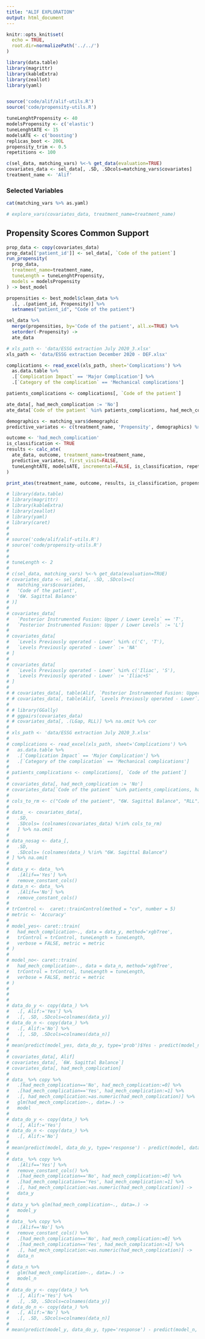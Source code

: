 ```yaml
---
title: "ALIF EXPLORATION"
output: html_document
---
```


```r
knitr::opts_knit$set(
  echo = TRUE, 
  root.dir=normalizePath('../../')
)
```

```r
library(data.table)
library(magrittr)
library(kableExtra)
library(zeallot)
library(yaml)


source('code/alif/alif-utils.R')
source('code/propensity-utils.R')

tuneLenghtPropensity <- 40
modelsPropensity <- c('elastic')
tuneLenghtATE <- 15
modelsATE <- c('boosting')
replicas_boot <- 200L
propensity_trim <- 0.5
repetitions <- 100

c(sel_data, matching_vars) %<-% get_data(evaluation=TRUE)
covariates_data <- sel_data[, .SD, .SDcols=matching_vars$covariates]
treatment_name <- 'Alif'
```

### Selected Variables

```r
cat(matching_vars %>% as.yaml)
```

```r
# explore_vars(covariates_data, treatment_name=treatment_name)
```


## Propensity Scores Common Support
```r
prop_data <- copy(covariates_data)
prop_data[['patient_id']] <- sel_data[, `Code of the patient`]
run_propensity(
  prop_data,
  treatment_name=treatment_name,
  tuneLength = tuneLenghtPropensity,
  models = modelsPropensity
) -> best_model

```

```r
propensities <- best_model$clean_data %>%
  .[, .(patient_id, Propensity)] %>%
  setnames("patient_id", "Code of the patient")

sel_data %>%
  merge(propensities, by='Code of the patient', all.x=TRUE) %>%
  setorder(-Propensity) ->
  ate_data

# xls_path <- 'data/ESSG extraction July 2020_3.xlsx'
xls_path <- 'data/ESSG extraction December 2020 - DEF.xlsx'

complications <- read_excel(xls_path, sheet='Complications') %>%
  as.data.table %>%
  .[`Complication Impact` == 'Major Complication'] %>% 
  .[`Category of the complication` == 'Mechanical complications']  

patients_complications <- complications[, `Code of the patient`]

ate_data[, had_mech_complication := 'No']
ate_data[`Code of the patient` %in% patients_complications, had_mech_complication := 'Yes'] 
```

```r
demographics <- matching_vars$demographic
predictive_variates <- c(treatment_name, 'Propensity', demographics) %>% unique
```

```r

outcome <- 'had_mech_complication'
is_classification <- TRUE
results <- calc_ate(
  ate_data, outcome, treatment_name=treatment_name,
  predictive_variates, first_visit=FALSE,
  tuneLenghtATE, modelsATE, incremental=FALSE, is_classification, repetitions
)
```


```r
print_ates(treatment_name, outcome, results, is_classification, propensity_trim, demographics)
```


```r
# library(data.table)
# library(magrittr)
# library(kableExtra)
# library(zeallot)
# library(yaml)
# library(caret)
# 
# 
# source('code/alif/alif-utils.R')
# source('code/propensity-utils.R')
# 
# 
# tuneLength <- 2
# 
# c(sel_data, matching_vars) %<-% get_data(evaluation=TRUE)
# covariates_data <- sel_data[, .SD, .SDcols=c(
#   matching_vars$covariates,
#   'Code of the patient',
#   '6W. Sagittal Balance'
# )]
# 
# covariates_data[
#   `Posterior Instrumented Fusion: Upper / Lower Levels` == 'T', 
#   `Posterior Instrumented Fusion: Upper / Lower Levels` := 'L']
# 
# covariates_data[
#   `Levels Previously operated - Lower` %in% c('C', 'T'),
#   `Levels Previously operated - Lower` := 'NA'
# ]
# 
# covariates_data[
#   `Levels Previously operated - Lower` %in% c('Iliac', 'S'),
#   `Levels Previously operated - Lower` := 'Iliac+S'
# ]
# 
# # covariates_data[, table(Alif, `Posterior Instrumented Fusion: Upper / Lower Levels`)]
# # covariates_data[, table(Alif, `Levels Previously operated - Lower`)]
# 
# # library(GGally)
# # ggpairs(covariates_data)
# # covariates_data[, .(LGap, RLL)] %>% na.omit %>% cor
# 
# xls_path <- 'data/ESSG extraction July 2020_3.xlsx'
# 
# complications <- read_excel(xls_path, sheet='Complications') %>%
#   as.data.table %>%
#   .[`Complication Impact` == 'Major Complication'] %>%
#   .[`Category of the complication` == 'Mechanical complications']
# 
# patients_complications <- complications[, `Code of the patient`]
# 
# covariates_data[, had_mech_complication := 'No']
# covariates_data[`Code of the patient` %in% patients_complications, had_mech_complication := 'Yes']
# 
# cols_to_rm <- c("Code of the patient", "6W. Sagittal Balance", "RLL")
# 
# data_ <- covariates_data[,
#   .SD,
#   .SDcols= (colnames(covariates_data) %!in% cols_to_rm)
#   ] %>% na.omit
# 
# data_nosag <- data_[,
#   .SD,
#   .SDcols= (colnames(data_) %!in% "6W. Sagittal Balance")
# ] %>% na.omit
# 
# data_y <- data_ %>% 
#   .[Alif=='Yes'] %>% 
#   remove_constant_cols()
# data_n <- data_ %>% 
#   .[Alif=='No'] %>% 
#   remove_constant_cols()
# 
# trControl <-  caret::trainControl(method = "cv", number = 5)
# metric <- 'Accuracy'
# 
# model_yes<- caret::train(
#   had_mech_complication~., data = data_y, method='xgbTree', 
#   trControl = trControl, tuneLength = tuneLength, 
#   verbose = FALSE, metric = metric
# )
# 
# model_no<- caret::train(
#   had_mech_complication~., data = data_n, method='xgbTree', 
#   trControl = trControl, tuneLength = tuneLength, 
#   verbose = FALSE, metric = metric
# )
# 
# 
# 
# data_do_y <- copy(data_) %>%
#   .[, Alif:='Yes'] %>% 
#   .[, .SD, .SDcols=colnames(data_y)]
# data_do_n <- copy(data_) %>%
#   .[, Alif:='No'] %>% 
#   .[, .SD, .SDcols=colnames(data_n)]
# 
# mean(predict(model_yes, data_do_y, type='prob')$Yes - predict(model_no, data_do_n, type='prob')$Yes)
# 
# covariates_data[, Alif]
# covariates_data[, `6W. Sagittal Balance`]
# covariates_data[, had_mech_complication]
# 
# data_ %>% copy %>% 
#   .[had_mech_complication=='No', had_mech_complication:=0] %>% 
#   .[had_mech_complication=='Yes', had_mech_complication:=1] %>% 
#   .[, had_mech_complication:=as.numeric(had_mech_complication)] %>% 
#   glm(had_mech_complication~., data=.) ->
#   model
# 
# data_do_y <- copy(data_) %>%
#   .[, Alif:='Yes'] 
# data_do_n <- copy(data_) %>%
#   .[, Alif:='No'] 
# 
# mean(predict(model, data_do_y, type='response') - predict(model, data_do_n, type='response'))
# 
# data_ %>% copy %>% 
#   .[Alif=='Yes'] %>% 
#   remove_constant_cols() %>% 
#   .[had_mech_complication=='No', had_mech_complication:=0] %>% 
#   .[had_mech_complication=='Yes', had_mech_complication:=1] %>% 
#   .[, had_mech_complication:=as.numeric(had_mech_complication)] ->
#   data_y
# 
# data_y %>% glm(had_mech_complication~., data=.) ->
#   model_y
# 
# data_ %>% copy %>% 
#   .[Alif=='No'] %>% 
#   remove_constant_cols() %>% 
#   .[had_mech_complication=='No', had_mech_complication:=0] %>% 
#   .[had_mech_complication=='Yes', had_mech_complication:=1] %>% 
#   .[, had_mech_complication:=as.numeric(had_mech_complication)] -> 
#   data_n
# 
# data_n %>% 
#   glm(had_mech_complication~., data=.) ->
#   model_n
# 
# data_do_y <- copy(data_) %>%
#   .[, Alif:='Yes'] %>% 
#   .[, .SD, .SDcols=colnames(data_y)]
# data_do_n <- copy(data_) %>%
#   .[, Alif:='No'] %>% 
#   .[, .SD, .SDcols=colnames(data_n)]
# 
# mean(predict(model_y, data_do_y, type='response') - predict(model_n, data_do_n, type='response'))


```

